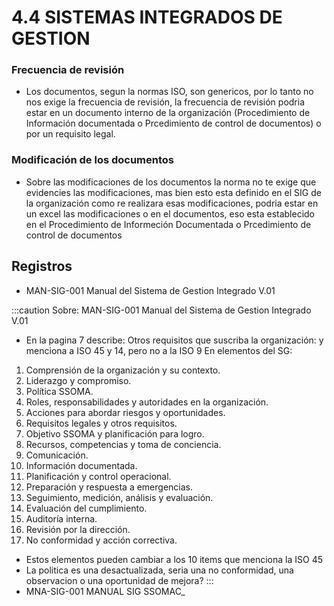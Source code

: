 # 4.4 SISTEMAS INTEGRADOS DE GESTION


### Frecuencia de revisión
- Los documentos, segun la normas ISO, son genericos, por lo tanto no nos exige la frecuencia de revisión, la frecuencia de revisión podria estar en un documento interno de la organización (Procedimiento de Información documentada o Prcedimiento de control de documentos) o por un requisito legal.

### Modificación de los documentos
- Sobre las modificaciones de los documentos la norma no te exige que evidencies las modificaciones, mas bien esto esta definido en el SIG de la organización como re realizara esas modificaciones, podria estar en un excel las modificaciones o en el documentos, eso esta establecido en el Procedimiento de Informeción Documentada o Prcedimiento de control de documentos

## Registros

- MAN-SIG-001 Manual del Sistema de Gestion Integrado V.01

:::caution
Sobre: MAN-SIG-001 Manual del Sistema de Gestion Integrado V.01
- En la pagina 7 describe: Otros requisitos que suscriba la organización: y menciona a ISO 45 y 14, pero no a la ISO 9
En elementos del SG:
1. Comprensión de la organización y su contexto.
2. Liderazgo y compromiso.
3. Política SSOMA.
4. Roles, responsabilidades y autoridades en la organización.
5. Acciones para abordar riesgos y oportunidades.
6. Requisitos legales y otros requisitos.
7. Objetivo SSOMA y planificación para logro.
8. Recursos, competencias y toma de conciencia.
9. Comunicación.
10. Información documentada.
11. Planificación y control operacional.
12. Preparación y respuesta a emergencias.
13. Seguimiento, medición, análisis y evaluación.
14. Evaluación del cumplimiento.
15. Auditoría interna.
16. Revisión por la dirección.
17. No conformidad y acción correctiva.

- Estos elementos pueden cambiar a los 10 items que menciona la ISO 45
- La politica es una desactualizada, seria una no conformidad, una observacion o una oportunidad de mejora?
:::
- MNA-SIG-001 MANUAL SIG SSOMAC_
